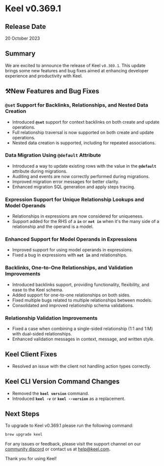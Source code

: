 # Keel v0.369.1

## Release Date

20 October 2023

## Summary

We are excited to announce the release of Keel `v0.369.1`. This update brings some new features and bug fixes aimed at enhancing developer experience and productivity with Keel.

## ⚒️New Features  and Bug Fixes

### `@set` Support for Backlinks, Relationships, and Nested Data Creation

- Introduced **`@set`** support for context backlinks on both create and update operations.
- Full relationship traversal is now supported on both create and update operations.
- Nested data creation is supported, including for repeated associations.

### Data Migration Using `@default` Attribute

- Introduced a way to update existing rows with the value in the **`@default`** attribute during migrations.
- Auditing and events are now correctly performed during migrations.
- Improved migration error messages for better clarity.
- Enhanced migration SQL generation and apply steps tracing.

### Expression Support for Unique Relationship Lookups and Model Operands

- Relationships in expressions are now considered for uniqueness.
- Support added for the RHS of a **`in`** or **`not in`** when it's the many side of a relationship and the operand is a model.

### Enhanced Support for Model Operands in Expressions

- Improved support for using model operands in expressions.
- Fixed a bug in expressions with **`not in`** and relationships.

### Backlinks, One-to-One Relationships, and Validation Improvements

- Introduced backlinks support, providing functionality, flexibility, and ease to the Keel schema.
- Added support for one-to-one relationships on both sides.
- Fixed multiple bugs related to multiple relationships between models.
- Consolidated and improved relationship schema validations.

### Relationship Validation Improvements

- Fixed a case when combining a single-sided relationship (1:1 and 1:M) with dual-sided relationships.
- Enhanced validation messages in context, message, and written style.

## Keel Client Fixes

- Resolved an issue with the client not handling action types correctly.

## Keel CLI Version Command Changes

- Removed the **`keel version`** command.
- Introduced **`keel -v`** or **`keel --version`** as a replacement.

## Next Steps

To upgrade to Keel v0.369.1 please run the following command:

```bash
brew upgrade keel
```

For any issues or feedback, please visit the support channel on our [community discord](https://keel.so/discord) or contact us at [help@keel.com](mailto:help@keel.com)**.**

Thank you for using Keel!
